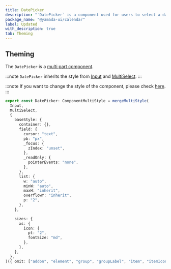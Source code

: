 ```yaml
---
title: DatePicker
description: "`DatePicker` is a component used for users to select a date."
package_name: "@yamada-ui/calendar"
label: Updated
with_description: true
tab: Theming
---
```


## Theming

The `DatePicker` is a [multi part component](/styled-system/theming/component-style#multi-part-components).

:::note
`DatePicker` inherits the style from [Input](/components/forms/input) and [MultiSelect](/components/forms/multi-select).
:::

:::note
If you want to change the style of the component, please check [here](/styled-system/theming/customize-theme#changing-the-style-of-components).
:::

```ts
export const DatePicker: ComponentMultiStyle = mergeMultiStyle(
  Input,
  MultiSelect,
  {
    baseStyle: {
      container: {},
      field: {
        cursor: "text",
        pb: "px",
        _focus: {
          zIndex: "unset",
        },
        _readOnly: {
          pointerEvents: "none",
        },
      },
      list: {
        w: "auto",
        minW: "auto",
        maxH: "inherit",
        overflowY: "inherit",
        p: "2",
      },
    },

    sizes: {
      xs: {
        icon: {
          pt: "2",
          fontSize: "md",
        },
      },
    },
  },
)({ omit: ["addon", "element", "group", "groupLabel", "item", "itemIcon"] })
```
